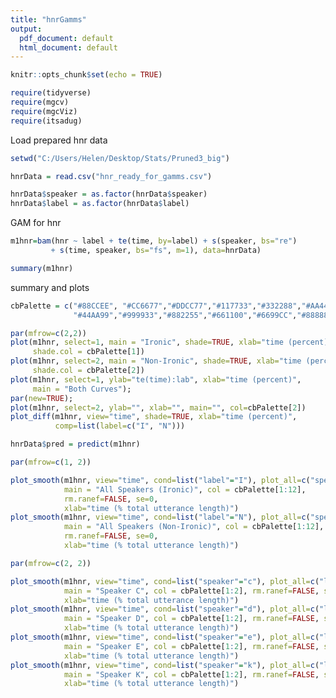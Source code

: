 ---
title: "hnrGamms"
output:
  pdf_document: default
  html_document: default
---

```{r setup, include=FALSE}
knitr::opts_chunk$set(echo = TRUE)
```

```{r, message=FALSE}
require(tidyverse)
require(mgcv)
require(mgcViz)
require(itsadug)
```

Load prepared hnr data
```{r}

setwd("C:/Users/Helen/Desktop/Stats/Pruned3_big")

hnrData = read.csv("hnr_ready_for_gamms.csv")

hnrData$speaker = as.factor(hnrData$speaker)
hnrData$label = as.factor(hnrData$label)

```

GAM for hnr
```{r, warning=FALSE,message=FALSE,error=FALSE}
m1hnr=bam(hnr ~ label + te(time, by=label) + s(speaker, bs="re") 
         + s(time, speaker, bs="fs", m=1), data=hnrData)
```

```{r}
summary(m1hnr)
```

summary and plots
```{r, warning=FALSE,message=FALSE,error=FALSE, results='hide',fig.keep='all'}
cbPalette = c("#88CCEE", "#CC6677","#DDCC77","#117733","#332288","#AA4499",
              "#44AA99","#999933","#882255","#661100","#6699CC","#888888")

par(mfrow=c(2,2))
plot(m1hnr, select=1, main = "Ironic", shade=TRUE, xlab="time (percent)",
     shade.col = cbPalette[1])
plot(m1hnr, select=2, main = "Non-Ironic", shade=TRUE, xlab="time (percent)",
     shade.col = cbPalette[2])
plot(m1hnr, select=1, ylab="te(time):lab", xlab="time (percent)", 
     main = "Both Curves");
par(new=TRUE);
plot(m1hnr, select=2, ylab="", xlab="", main="", col=cbPalette[2])
plot_diff(m1hnr, view="time", shade=TRUE, xlab="time (percent)", 
          comp=list(label=c("I", "N")))
```


```{r, warning=FALSE,message=FALSE,error=FALSE, results='hide',fig.keep='all'}
hnrData$pred = predict(m1hnr)
```


```{r}

par(mfrow=c(1, 2))

plot_smooth(m1hnr, view="time", cond=list("label"="I"), plot_all=c("speaker"), 
            main = "All Speakers (Ironic)", col = cbPalette[1:12], 
            rm.ranef=FALSE, se=0,
            xlab="time (% total utterance length)")
plot_smooth(m1hnr, view="time", cond=list("label"="N"), plot_all=c("speaker"), 
            main = "All Speakers (Non-Ironic)", col = cbPalette[1:12], 
            rm.ranef=FALSE, se=0,
            xlab="time (% total utterance length)")

```

```{r}
par(mfrow=c(2, 2))

plot_smooth(m1hnr, view="time", cond=list("speaker"="c"), plot_all=c("label"),
            main = "Speaker C", col = cbPalette[1:2], rm.ranef=FALSE, se=0,
            xlab="time (% total utterance length)")
plot_smooth(m1hnr, view="time", cond=list("speaker"="d"), plot_all=c("label"), 
            main = "Speaker D", col = cbPalette[1:2], rm.ranef=FALSE, se=0,
            xlab="time (% total utterance length)")
plot_smooth(m1hnr, view="time", cond=list("speaker"="e"), plot_all=c("label"), 
            main = "Speaker E", col = cbPalette[1:2], rm.ranef=FALSE, se=0,
            xlab="time (% total utterance length)")
plot_smooth(m1hnr, view="time", cond=list("speaker"="k"), plot_all=c("label"), 
            main = "Speaker K", col = cbPalette[1:2], rm.ranef=FALSE, se=0,
            xlab="time (% total utterance length)")

```



